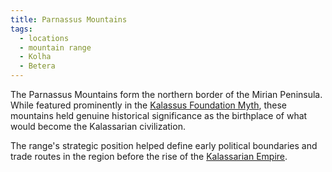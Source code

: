 ```yaml
---
title: Parnassus Mountains
tags:
  - locations
  - mountain range
  - Kolha
  - Betera
---
```


The Parnassus Mountains form the northern border of the Mirian Peninsula. While
featured prominently in the
[Kalassus Foundation Myth](../world-novelty/kalassus-foundation-myth.mdx), these
mountains held genuine historical significance as the birthplace of what would
become the Kalassarian civilization.

The range's strategic position helped define early political boundaries and
trade routes in the region before the rise of the
[Kalassarian Empire](../organizations/kalassarian-empire.mdx).

